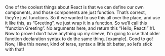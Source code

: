 
<Layout>
<Lesson {...lessons[4]} />

One of the coolest things about React is that we can define our own components, and those components are just function. That’s correct, they’re just functions. So if we wanted to use this all over the place, and use it like this, as “Greeting”, we just wrap it in a function. So we’ll call this “function Greeting”. No arguments here, and return this “Hello, React!” h1. Now to prove I don’t have anything up my sleeve, I’m going to use that older function declaration syntax to do the same thing. [example]. Good to go! Now, I like this newer, kind of terse, syntax a little bit better, so let’s stick with that!

<Index />
</Layout>
